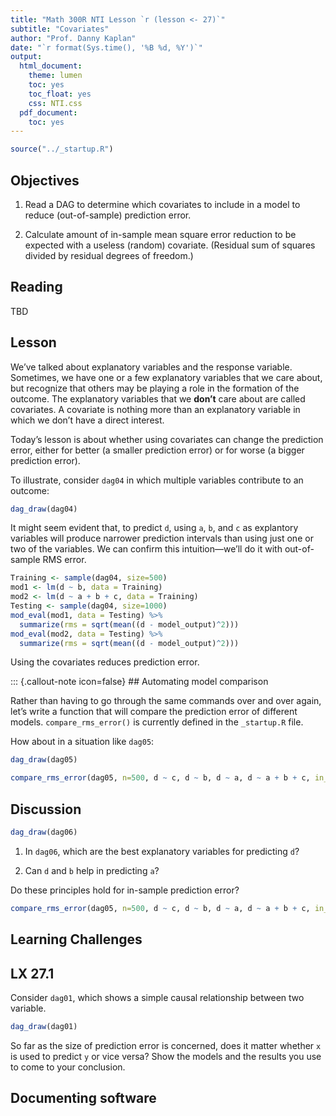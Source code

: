 ```yaml
---
title: "Math 300R NTI Lesson `r (lesson <- 27)`"
subtitle: "Covariates"
author: "Prof. Danny Kaplan"
date: "`r format(Sys.time(), '%B %d, %Y')`"
output:
  html_document:
    theme: lumen
    toc: yes
    toc_float: yes
    css: NTI.css
  pdf_document:
    toc: yes
---
```



```r
source("../_startup.R")
```

## Objectives

#. Read a DAG to determine which covariates to include in a model to reduce (out-of-sample) prediction error.

#. Calculate amount of in-sample mean square error reduction to be expected with a useless (random) covariate. (Residual sum of squares divided by residual degrees of freedom.)


## Reading

TBD


## Lesson

We've talked about explanatory variables and the response variable. Sometimes, we have one or a few explanatory variables that we care about, but recognize that others may be playing a role in the formation of the outcome. The explanatory variables that we **don't** care about are called covariates. A covariate is nothing more than an explanatory variable in which we don't have a direct interest.

Today's lesson is about whether using covariates can change the prediction error, either for better (a smaller prediction error) or for worse (a bigger prediction error).

To illustrate, consider `dag04` in which multiple variables contribute to an outcome:

```r
dag_draw(dag04)
```

It might seem evident that, to predict `d`, using `a`, `b`, and `c` as explantory variables will produce narrower prediction intervals than using just one or two of the variables. We can confirm this intuition---we'll do it with out-of-sample RMS error.

```r
Training <- sample(dag04, size=500)
mod1 <- lm(d ~ b, data = Training)
mod2 <- lm(d ~ a + b + c, data = Training)
Testing <- sample(dag04, size=1000)
mod_eval(mod1, data = Testing) %>%
  summarize(rms = sqrt(mean((d - model_output)^2)))
mod_eval(mod2, data = Testing) %>%
  summarize(rms = sqrt(mean((d - model_output)^2)))
```

Using the covariates reduces prediction error.

::: {.callout-note icon=false}
## Automating model comparison

Rather than having to go through the same commands over and over again, let's write a function that will compare the prediction error of different models. `compare_rms_error()` is currently defined in the `_startup.R` file.



How about in a situation like `dag05`:

```r
dag_draw(dag05)
```

```r
compare_rms_error(dag05, n=500, d ~ c, d ~ b, d ~ a, d ~ a + b + c, in_sample=TRUE)
```

::: {.callout-note icon=false}
## Discussion

```r
dag_draw(dag06)
```

1. In `dag06`, which are the best explanatory variables for predicting `d`?

2. Can `d` and `b` help in predicting `a`?

:::


Do these principles hold for in-sample prediction error?

```r
compare_rms_error(dag05, n=500, d ~ c, d ~ b, d ~ a, d ~ a + b + c, in_sample=FALSE)
```
## Learning Challenges

::: {.callout-note icon=false}
## LX 27.1

Consider `dag01`, which shows a simple causal relationship between two variable.

```r
dag_draw(dag01)
```

So far as the size of prediction error is concerned, does it matter whether `x` is used to predict `y` or vice versa? Show the models and the results you use to come to your conclusion.
:::




## Documenting software

  


